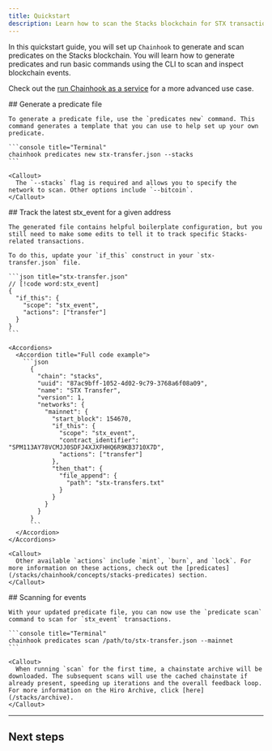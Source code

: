 ```yaml
---
title: Quickstart
description: Learn how to scan the Stacks blockchain for STX transactions. 
---
```



In this quickstart guide, you will set up `Chainhook` to generate and scan predicates on the Stacks blockchain. You will learn how to generate predicates and run basic commands using the CLI to scan and inspect blockchain events.

Check out the [run Chainhook as a service](/stacks/chainhook/guides/chainhook-as-a-service) for a more advanced use case.

<Steps>
  <Step>
    ## Generate a predicate file
  
    To generate a predicate file, use the `predicates new` command. This command generates a template that you can use to help set up your own predicate.

    ```console title="Terminal"
    chainhook predicates new stx-transfer.json --stacks 
    ```

    <Callout>
      The `--stacks` flag is required and allows you to specify the network to scan. Other options include `--bitcoin`.
    </Callout>
  </Step>
  <Step>
    ## Track the latest stx_event for a given address
  
    The generated file contains helpful boilerplate configuration, but you still need to make some edits to tell it to track specific Stacks-related transactions.

    To do this, update your `if_this` construct in your `stx-transfer.json` file.

    ```json title="stx-transfer.json"
    // [!code word:stx_event]
    {
      "if_this": {
        "scope": "stx_event",
        "actions": ["transfer"]
      }
    }
    ```

    <Accordions>
      <Accordion title="Full code example">
        ```json
          {
            "chain": "stacks",
            "uuid": "87ac9bff-1052-4d02-9c79-3768a6f08a09",
            "name": "STX Transfer",
            "version": 1,
            "networks": {
              "mainnet": {
                "start_block": 154670,
                "if_this": {
                  "scope": "stx_event",
                  "contract_identifier": "SPM113AY78VCMJJ0SDFJ4XJXFHHQ6R9KB3710X7D",
                  "actions": ["transfer"]
                },
                "then_that": {
                  "file_append": {
                    "path": "stx-transfers.txt"
                  }
                }
              }
            }
          }
          ```
      </Accordion>
    </Accordions>
  
    <Callout>
      Other available `actions` include `mint`, `burn`, and `lock`. For more information on these actions, check out the [predicates](/stacks/chainhook/concepts/stacks-predicates) section.
    </Callout>
  </Step>
  <Step>
    ## Scanning for events
  
    With your updated predicate file, you can now use the `predicate scan` command to scan for `stx_event` transactions.

    ```console title="Terminal"
    chainhook predicates scan /path/to/stx-transfer.json --mainnet
    ```

    <Callout>
      When running `scan` for the first time, a chainstate archive will be downloaded. The subsequent scans will use the cached chainstate if already present, speeding up iterations and the overall feedback loop. For more information on the Hiro Archive, click [here](/stacks/archive).
    </Callout>
  </Step>
</Steps>

---

## Next steps

<Cards>
  <Card
    href="/stacks/chainhook/guides/chainhook-as-a-service"
    title="Run Chainhook as a service"
    description="Learn how to run Chainhook as a service."
  />
  <Card
    href="/bitcoin/ordinals/ordhook/guides/ordhook-as-a-service"
    title="Run Ordhook as a service"
    description="Learn how to run Ordhook as a service using Bitcoind."
  />
  <Card
    href="/guides/sync-a-stacks-node"
    title="Sync a Stacks node"
    description="Learn how to sync a Stacks node for running a local devnet."
  />
</Cards>